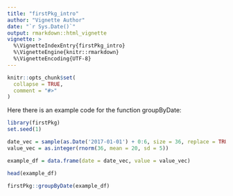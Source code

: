 ```yaml
---
title: "firstPkg_intro"
author: "Vignette Author"
date: "`r Sys.Date()`"
output: rmarkdown::html_vignette
vignette: >
  %\VignetteIndexEntry{firstPkg_intro}
  %\VignetteEngine{knitr::rmarkdown}
  %\VignetteEncoding{UTF-8}
---
```


```r
knitr::opts_chunk$set(
  collapse = TRUE,
  comment = "#>"
)
```

Here there is an example code for the function groupByDate:

```r
library(firstPkg)
set.seed(1)

date_vec = sample(as.Date('2017-01-01') + 0:6, size = 36, replace = TRUE)
value_vec = as.integer(rnorm(36, mean = 20, sd = 5))

example_df = data.frame(date = date_vec, value = value_vec)

head(example_df)

firstPkg::groupByDate(example_df)
```
